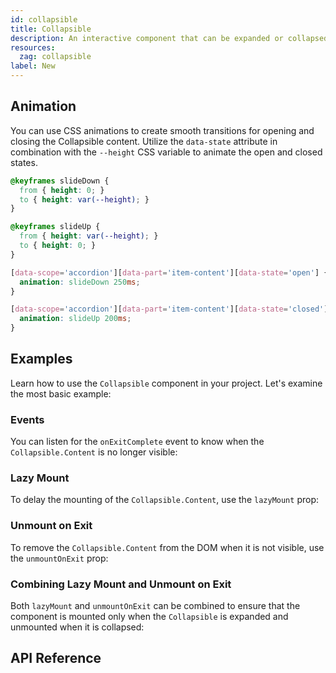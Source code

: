 ```yaml
---
id: collapsible
title: Collapsible
description: An interactive component that can be expanded or collapsed.
resources:
  zag: collapsible
label: New
---
```


<ComponentPreview />

## Animation

You can use CSS animations to create smooth transitions for opening and closing the Collapsible content. 
Utilize the `data-state` attribute in combination with the `--height` CSS variable to animate the open and closed states.

```css
@keyframes slideDown {
  from { height: 0; }
  to { height: var(--height); }
}

@keyframes slideUp {
  from { height: var(--height); }
  to { height: 0; }
}

[data-scope='accordion'][data-part='item-content'][data-state='open'] {
  animation: slideDown 250ms;
}

[data-scope='accordion'][data-part='item-content'][data-state='closed'] {
  animation: slideUp 200ms;
}
```

## Examples

Learn how to use the `Collapsible` component in your project. Let's examine
the most basic example:

<Story id="Basic" />

### Events

You can listen for the `onExitComplete` event to know when the `Collapsible.Content` is no longer visible:

<Story id="OnExitComplete" />

### Lazy Mount

To delay the mounting of the `Collapsible.Content`, use the `lazyMount` prop:

<Story id="LazyMount" />

### Unmount on Exit

To remove the `Collapsible.Content` from the DOM when it is not visible, use the
`unmountOnExit` prop:

<Story id="UnmountOnExit" />

### Combining Lazy Mount and Unmount on Exit

Both `lazyMount` and `unmountOnExit` can be combined to ensure that the component is
mounted only when the `Collapsible` is expanded and unmounted when it is collapsed:

<Story id="LazyMountAndUnmountOnExit" />

## API Reference

<ComponentTypes id="collapsible" />

